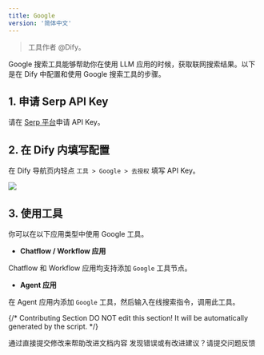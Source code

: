 ```yaml
---
title: Google
version: '简体中文'
---
```


> 工具作者 @Dify。

Google 搜索工具能够帮助你在使用 LLM 应用的时候，获取联网搜索结果。以下是在 Dify 中配置和使用 Google 搜索工具的步骤。

## 1. 申请 Serp API Key

请在 [Serp 平台](https://serpapi.com/dashboard)申请 API Key。

## 2. 在 Dify 内填写配置

在 Dify 导航页内轻点 `工具 > Google > 去授权` 填写 API Key。

![](/zh-hans/user-guide/.gitbook/assets/zh-tools-google.png)

## 3. 使用工具

你可以在以下应用类型中使用 Google 工具。

* **Chatflow / Workflow 应用**

Chatflow 和 Workflow 应用均支持添加 `Google` 工具节点。

* **Agent 应用**

在 Agent 应用内添加 `Google` 工具，然后输入在线搜索指令，调用此工具。

{/*
Contributing Section
DO NOT edit this section!
It will be automatically generated by the script.
*/}

<CardGroup cols="2">
    <Card
        title="编辑此页面"
        icon="pen-to-square"
        href="https://github.com/langgenius/dify-docs-mintlify/edit/main/zh-hans/guides/tools/dify/google.mdx"
    >
        通过直接提交修改来帮助改进文档内容
    </Card>
    <Card
        title="提交问题"
        icon="github"
        href="https://github.com/langgenius/dify-docs-mintlify/issues/new?title=文档问题%3A%20&body=%23%23%20问题描述%0A%3C%21--%20请简要描述您发现的问题%20--%3E%0A%0A%23%23%20页面链接%0Ahttps%3A%2F%2Fgithub.com%2Flanggenius%2Fdify-docs-mintlify%2Fblob%2Fmain%2Fzh-hans/guides/tools/dify%2Fgoogle.mdx%0A%0A%23%23%20建议修改%0A%3C%21--%20如果有具体的修改建议，请在此说明%20--%3E%0A%0A%3C%21--%20感谢您对文档质量的关注！%20--%3E"
    >
        发现错误或有改进建议？请提交问题反馈
    </Card>
</CardGroup>

